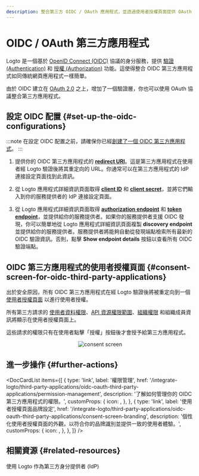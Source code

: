 ```yaml
---
description: 整合第三方 OIDC / OAuth 應用程式，並透過使用者授權頁面提供 OAuth 授權。
---
```



# OIDC / OAuth 第三方應用程式

Logto 是一個基於 [OpenID Connect (OIDC)](https://auth.wiki/openid-connect) 協議的身分服務，提供 [驗證 (Authentication)](https://auth.wiki/authentication) 和 [授權 (Authorization)](https://auth.wiki/authorization) 功能。這使得整合 OIDC 第三方應用程式如同傳統網頁應用程式一樣簡單。

由於 OIDC 建立在 [OAuth 2.0](https://auth.wiki/oauth-2.0) 之上，增加了一個驗證層，你也可以使用 OAuth 協議整合第三方應用程式。

## 設定 OIDC 配置 \{#set-up-the-oidc-configurations}

:::note
在設定 OIDC 配置之前，請確保你已經[創建了一個 OIDC 第三方應用程式](/quick-starts/third-party-oidc)。
:::

1. 提供你的 OIDC 第三方應用程式的 [**redirect URI**](/integrate-logto/application-data-structure#redirect-uris)。這是第三方應用程式在使用者經 Logto 驗證後將其重定向的 URL。你通常可以在第三方應用程式的 IdP 連接設定頁面找到此資訊。

2. 從 Logto 應用程式詳細資訊頁面取得 [**client ID**](/integrate-logto/application-data-structure#application-id) 和 [**client secret**](/integrate-logto/application-data-structure#application-secret)，並將它們輸入到你的服務提供者的 IdP 連接設定頁面。

3. 從 Logto 應用程式詳細資訊頁面取得 [**authorization endpoint**](/integrate-logto/application-data-structure#authorization-endpoint) 和 [**token endpoint**](/integrate-logto/application-data-structure#token-endpoint)，並提供給你的服務提供者。如果你的服務提供者支援 OIDC 發現，你可以簡單地從 Logto 應用程式詳細資訊頁面複製 **discovery endpoint** 並提供給你的服務提供者。服務提供者將能夠自動從發現端點檢索所有最新的 OIDC 驗證資訊。否則，點擊 **Show endpoint details** 按鈕以查看所有 OIDC 驗證端點。

## OIDC 第三方應用程式的使用者授權頁面 \{#consent-screen-for-oidc-third-party-applications}

出於安全原因，所有 OIDC 第三方應用程式在經 Logto 驗證後將被重定向到一個 [使用者授權頁面](/end-user-flows/consent-screen) 以進行使用者授權。

所有第三方請求的 [使用者資料權限](/integrate-logto/third-party-applications/oidc-oauth-third-party-applications/permission-management#user-permissions-user-profile-scopes)、[API 資源權限範圍](/integrate-logto/third-party-applications/oidc-oauth-third-party-applications/permission-management#api-resource-permissions-api-resource-scopes)、[組織權限](/integrate-logto/third-party-applications/oidc-oauth-third-party-applications/permission-management#organization-permissions-organization-scopes) 和組織成員資訊將顯示在使用者授權頁面上。

這些請求的權限只有在使用者點擊「授權」按鈕後才會授予給第三方應用程式。

<center>
  <img src="/img/assets/consent-screen.webp" alt="consent screen" width={500} />
</center>

## 進一步操作 \{#further-actions}

<DocCardList
  items={[
    {
      type: 'link',
      label: '權限管理',
      href: '/integrate-logto/third-party-applications/oidc-oauth-third-party-applications/permission-management',
      description: '了解如何管理你的 OIDC 第三方應用程式的權限。',
      customProps: {
        icon: <AuthorizationIcon width={20} height={20} />,
      },
    },
    {
      type: 'link',
      label: '使用者授權頁面品牌設定',
      href: '/integrate-logto/third-party-applications/oidc-oauth-third-party-applications/consent-screen-branding',
      description: '個性化使用者授權頁面的外觀，以符合你的品牌識別並提供一致的使用者體驗。',
      customProps: {
        icon: <CustomizationIcon width={20} height={20} />,
      },
    },
  ]}
/>

## 相關資源 \{#related-resources}

<Url href="https://blog.logto.io/logto-as-idp">使用 Logto 作為第三方身分提供者 (IdP)</Url>
